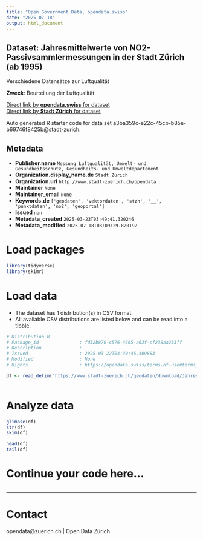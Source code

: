 ```yaml
---
title: "Open Government Data, opendata.swiss"
date: "2025-07-18"
output: html_document
---
```


## Dataset: Jahresmittelwerte von NO2-Passivsammlermessungen in der Stadt Zürich (ab 1995)

Verschiedene Datensätze zur Luftqualität

**Zweck**: Beurteilung der Luftqualität

[Direct link by **opendata.swiss** for dataset](https://opendata.swiss/de/dataset/jahresmittelwerte-von-no2-passivsammlermessungen-in-der-stadt-zurich-ab-1995)<br>
[Direct link by **Stadt Zürich** for dataset](https://data.stadt-zuerich.ch/dataset/geo_jahresmittelwerte_von_no2_passivsammlermessungen_in_der_stadt_zuerich__ab_1995_)

Auto generated R starter code for data set a3ba359c-e22c-45cb-b85e-b69746f8425b@stadt-zurich.

## Metadata

- **Publisher.name** `Messung Luftqualität, Umwelt- und Gesundheitsschutz, Gesundheits- und Umweltdepartement`
- **Organization.display_name.de** `Stadt Zürich`
- **Organization.url** `http://www.stadt-zuerich.ch/opendata`
- **Maintainer** `None`
- **Maintainer_email** `None`
- **Keywords.de** `['geodaten', 'vektordaten', 'stzh', '__', 'punktdaten', 'no2', 'geoportal']`
- **Issued** `nan`
- **Metadata_created** `2025-03-23T03:49:41.320246`
- **Metadata_modified** `2025-07-18T03:09:29.820192`


# Load packages

```r

library(tidyverse)
library(skimr)

```

# Load data

-   The dataset has 1 distribution(s) in CSV format.
-   All available CSV distributions are listed below and can be read into a tibble.

```r

# Distribution 0
# Package_id               : fd32b870-c576-4665-a63f-cf238aa233ff
# Description              : 
# Issued                   : 2025-03-22T04:30:46.409883
# Modified                 : None
# Rights                   : https://opendata.swiss/terms-of-use#terms_open

df <- read_delim('https://www.stadt-zuerich.ch/geodaten/download/Jahresmittelwerte_von_NO2_Passivsammlermessungen_in_der_Stadt_Zuerich__ab_1995_?format=10008')



```

# Analyze data

```r

glimpse(df)
str(df)
skim(df)

head(df)
tail(df)

```

# Continue your code here...

```r

```

------------------------------------------------------------------------

# Contact

opendata@zuerich.ch | Open Data Zürich
